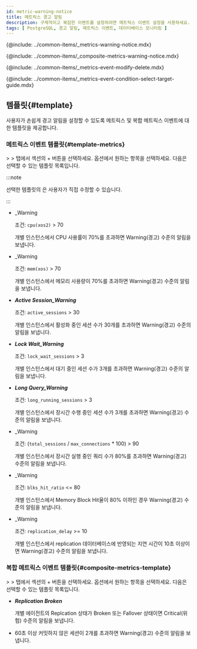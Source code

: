 ```yaml
---
id: metric-warning-notice
title: 메트릭스 경고 알림
description: 구체적이고 복잡한 이벤트를 설정하려면 메트릭스 이벤트 설정을 사용하세요.
tags: [ PostgreSQL, 경고 알림, 메트릭스 이벤트, 데이터베이스 모니터링 ]
---
```



<Note product='PostgreSQL' link='../postgresql-v1/metric-warning-notice' />

{@include: ../common-items/_metrics-warning-notice.mdx}  

{@include: ../common-items/_composite-metrics-warning-notice.mdx} 

{@include: ../common-items/_metrics-event-modify-delete.mdx}

{@include: ../common-items/_metrics-event-condition-select-target-guide.mdx}

## 템플릿{#template}

사용자가 손쉽게 경고 알림을 설정할 수 있도록 메트릭스 및 복합 메트릭스 이벤트에 대한 템플릿을 제공합니다.

### 메트릭스 이벤트 템플릿{#template-metrics}

<Cmdname sid="event_statistic" className="uitext" /> &gt; <Cmdname sid="event_setting" className="uitext" /> &gt; <Cmdname sid="metrics" className="uitext" /> 탭에서 <Cmdname sid="metrics" className="uitext" /> 섹션의 <span class="uitext">+</span> <Cmdname sid="add_notification" className="uitext" /> 버튼을 선택하세요. <Cmdname sid="template" className="uitext" /> 옵션에서 원하는 항목을 선택하세요. 다음은 선택할 수 있는 템플릿 목록입니다.

:::note

선택한 템플릿의 <Cmdname sid="metrics_event_rules" className="uitext" />은 사용자가 직접 수정할 수 있습니다.

:::

* <p><Cmdname sid="cpu_usage" className="uitext" /><span class="uitext">_Warning</span></p>

  조건: `cpu(xos2)` > 70

  개별 인스턴스에서 CPU 사용률이 70%를 초과하면 <span class='slow'>Warning</span>(경고) 수준의 알림을 보냅니다.

* <p><Cmdname sid="memory_usage" className="uitext" /><span class="uitext">_Warning</span></p>

  조건: `mem(xos)` > 70

  개별 인스턴스에서 메모리 사용량이 70%를 초과하면 <span class='slow'>Warning</span>(경고) 수준의 알림을 보냅니다.

* ***Active Session_Warning***

  조건: `active_sessions` > 30

  개별 인스턴스에서 활성화 중인 세션 수가 30개를 초과하면 <span class='slow'>Warning</span>(경고) 수준의 알림을 보냅니다.

* ***Lock Wait_Warning***

  조건: `lock_wait_sessions` > 3

  개별 인스턴스에서 대기 중인 세션 수가 3개를 초과하면 <span class='slow'>Warning</span>(경고) 수준의 알림을 보냅니다.

* ***Long Query_Warning***

  조건: `long_running_sessions` > 3

  개별 인스턴스에서 장시간 수행 중인 세션 수가 3개를 초과하면 <span class='slow'>Warning</span>(경고) 수준의 알림을 보냅니다.

* <p><Cmdname sid="TTL07136" className="uitext" /><span class="uitext">_Warning</span></p>

  조건: (`total_sessions` / `max_connections` * 100) > 90

  개별 인스턴스에서 장시간 실행 중인 쿼리 수가 80%를 초과하면 <span class='slow'>Warning</span>(경고) 수준의 알림을 보냅니다.

* <p><Cmdname sid="TTL07137" className="uitext" /><span class="uitext">_Warning</span></p>

  조건: `blks_hit_ratio` <= 80

  개별 인스턴스에서 Memory Block Hit율이 80% 이하인 경우 <span class='slow'>Warning</span>(경고) 수준의 알림을 보냅니다.

* <p><Cmdname sid="TTL07138" className="uitext" /><span class="uitext">_Warning</span></p>

  조건: `replication_delay` >= 10

  개별 인스턴스에서 replication 데이터베이스에 반영되는 지연 시간이 10초 이상이면 <span class='slow'>Warning</span>(경고) 수준의 알림을 보냅니다.

### 복합 메트릭스 이벤트 템플릿{#composite-metrics-template}

<Cmdname sid="event_statistic" className="uitext" /> &gt; <Cmdname sid="event_setting" className="uitext" /> &gt; <Cmdname sid="metrics" className="uitext" /> 탭에서 <Cmdname sid="composite_metrics" className="uitext" /> 섹션의 <span class="uitext">+</span> <Cmdname sid="add_notification" className="uitext" /> 버튼을 선택하세요. <Cmdname sid="template" className="uitext" /> 옵션에서 원하는 항목을 선택하세요. 다음은 선택할 수 있는 템플릿 목록입니다.

* ***Replication Broken***

  개별 에이전트의 Replcation 상태가 Broken 또는 Fallover 상태이면 <span class='vslow'>Critical</span>(위험) 수준의 알림을 보냅니다.

* <p><Cmdname sid="TTL07141" className="uitext" /></p>

  60초 이상 커밋하지 않은 세션이 2개를 초과하면 <span class='slow'>Warning</span>(경고) 수준의 알림을 보냅니다.